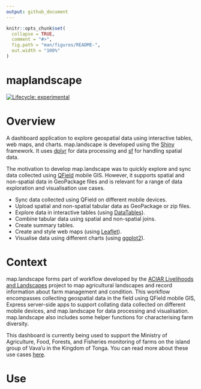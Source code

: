 ```yaml
---
output: github_document
---
```


<!-- README.md is generated from README.Rmd. Please edit that file -->

```r
knitr::opts_chunk$set(
  collapse = TRUE,
  comment = "#>",
  fig.path = "man/figures/README-",
  out.width = "100%"
)
```

# maplandscape

<!-- badges: start -->
[![Lifecycle: experimental](https://img.shields.io/badge/lifecycle-experimental-orange.svg)](https://www.tidyverse.org/lifecycle/#experimental)
<!-- badges: end -->

# Overview

A dashboard application to explore geospatial data using interactive tables, web maps, and charts. map.landscape is developed using the <a href="https://shiny.rstudio.com" target="_blank">Shiny</a> framework. It uses <a href="https://dplyr.tidyverse.org" target="_blank">dplyr</a> for data processing and <a href="https://r-spatial.github.io/sf/" target="_blank">sf</a> for handling spatial data. 

The motivation to develop map.landscape was to quickly explore and sync data collected using <a href="https://qfield.org" target="_blank">QField</a> mobile GIS. However, it supports spatial and non-spatial data in GeoPackage files and is relevant for a range of data exploration and visualisation use cases. 

* Sync data collected using QField on different mobile devices.
* Upload spatial and non-spatial tabular data as GeoPackage or zip files.
* Explore data in interactive tables (using <a href="https://rstudio.github.io/DT/" target="_blank">DataTables</a>).
* Combine tabular data using spatial and non-spatial joins.
* Create summary tables.
* Create and style web maps (using <a href="https://rstudio.github.io/leaflet/" target="_blank">Leaflet</a>).
* Visualise data using different charts (using <a href="https://ggplot2.tidyverse.org" target="_blank">ggplot2</a>).

# Context

map.landscape forms part of workflow developed by the <a href="https://livelihoods-and-landscapes.com" target="_blank">ACIAR Livelihoods and Landscapes</a> project to map agricultural landscapes and record information about farm management and condition. This workflow encompasses collecting geospatial data in the field using QField mobile GIS, Express server-side apps to support collating data collected on different mobile devices, and map.landscape for data processing and visualisation. map.landscape also includes some helper functions for characterising farm diversity. 

This dashboard is currently being used to support the Ministry of Agriculture, Food, Forests, and Fisheries monitoring of farms on the island group of Vava'u in the Kingdom of Tonga. You can read more about these use cases <a href="https://livelihoods-and-landscapes.com/use-case.html" target="_blank">here</a>. 

# Use 
